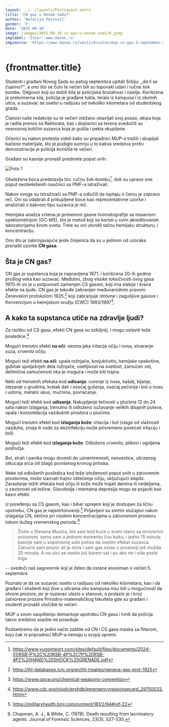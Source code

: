 ```yaml
---
layout: ../../layouts/PostLayout.astro
title: 'CN gas u Novom Sadu?'
author: 'Natalija Petrović'
gender: 'F'
date: '2025-09-16'
image: /images/2025-09-16-cn-gas-u-novom-sadu/0.jpeg
imglabel: 'Izvor: www.danas.rs'
imgsource: 'https://www.danas.rs/vesti/drustvo/mup-cn-gas-5-septembar-studenti-pmf'
---
```



# {frontmatter.title}

Studenti i građani Novog Sada su petog septembra upitali Srbiju: _„da li se
čujemo?“_, a ono što se čulo te večeri bili su topovski udari i ručne šok bombe.
Odgovor koji su dobili bila je policijska brutalnost i nasilje. Korišćena je
prekomerna sila, policija je građane tukla, terala iz kampusa i iz okolnih ulica, a
suzavac se osetio u radijusu od nekoliko kilometara od studentskog grada.

Članovi naše redakcije su te večeri otežano obavljali svoj posao, ekipa koja je
radila prenos sa Rektorata, kao i dopisnici sa terena svedočili su nesnosnoj količini
suzavca koja je gušila i pekla okupljene.

Očevici su nakon protesta videli kako su pripadnici MUP-a tražili i skupljali
bačene materijale, što je podiglo sumnju u to kakva sredstva protiv demonstracija
je policija koristila te večeri.

Građani su kasnije pronašli predmete poput ovih:

<Image
  src="/images/2025-09-16-cn-gas-u-novom-sadu/1.jpeg"
  alt="Foto 1"
  label="Foto: blokada.info"
  href="https://www.blokada.info"
/>

Obeležena boca predstavlja tzv. ručnu šok-bombu[^1], dok su upravo one poput
neobeleženih naučnici sa PMF-a istraživali.

Nakon ovoga su istraživači sa PMF-a odlučili da ispitaju o čemu je zapravo reč.
Oni su odabrali 4 prikupljene boce kao reprezentativne uzorke i analizirali o
kakvom tipu suzavca je reč.

Hemijska analiza vršena je primenom gasne hromatografije sa masenom
spektometrijom (GC-MS), što je metod koji se koristi u svim akreditovanim
laboratorijama širom sveta. Time su oni utvrdili tačnu hemijsku strukturu, i
koncentraciju.

Ono što je zabrinjavajuće jeste činjenica da su u jednom od uzoraka pronašli
uzorke **CN gasa**.

## Šta je CN gas?

CN gas je supstanca koja je napravljena 1871. i korišćena 20-ih godina prošlog
veka kao suzavac. Međutim, zbog visoke toksičnosti ovog gasa 1970-ih on je u
potpunosti zamenjen CS gasom, koji ima slabije i kraće efekte na ljude. CN gas je
takođe zabranjen međunarodnim pravom: Ženevskim protokolom 1925.[^2] koji
zabranjuje otrovne i zagušljive gasove i Konvencijom o hemijskom oružju (CWC)
1993/1997[^3].

## A kako ta supstanca utiče na zdravlje ljudi?

Za razliku od CS gasa, efekti CN gasa su ozbiljniji, i mogu ostaviti teže posledice.[^4]

Mogući trenutni efekti **na oči**: veoma jaka iritacija očiju i nosa, stvaranje suza,
crvenilo očiju.

Mogući teži efekti **na oči**: upala rožnjače, konjuktivitis, hemijske opekotine,
gubitak spoljašnjeh dela rožnjače, osetljivost na svetlost, zamućen vid, delimična
zamućenost oka je moguća i može biti trajna.

Neki od trenutnih efekata kod **udisanja**: curenje iz nosa, kašalj, kijanje, stezanje u
grudima, kratak dah i osećaj gušenja, osećaj pečenja i bol u nosu i ustima, metalni
ukus, mučnina, povraćanje.

Mogući teži efekti kod **udisanja**: Nakupljanje tečnosti u plućima 12 do 24 sata
nakon izlaganja, trenutno ili odloženo sužavanje velikih disajnih puteva, upala i
konsolidacija vazdušnih prostora u plućima.

Mogući trenutni efekti kod **izlaganja kože**: iritacija i bol (vlaga od vlažnosti
vazduha, znoja ili vode za dezinfekciju može privremeno povećati iritaciju i bol).

Mogući teži efekti kod **izlaganja kože**: Odloženo crvenilo, plikovi i ogoljena
područja.

Bol, strah i panika mogu dovesti do uznemirenosti, nesvestice, ubrzanog otkucaja
srca i/ili blago povišenog krvnog pritiska.

Neke od odloženih posledica kod teže izloženosti poput onih u zatvorenim
prostorima, može izazvati trajno oštećenje očiju, uključujući slepilo. Zarastanje
težih efekata kod očiju ili kože može trajati danima ili nedeljama, u zavisnosti od
težine. Glavobolja i mentalna depresija mogu se pojaviti kao kasni efekti.

U poređenju sa CS gasom, kao i biber sprejem koji je dostupan za ličnu upotrebu,
CN gas je najsmrtonosniji.[^5] Prijavljeni su smrtni slučajevi nakon izlaganja CN,
obično pri visokim koncentracijama u zatvorenom prostoru tokom dužeg
vremenskog perioda.[^6]

> Živim u Stevana Musića, bio sam kod kuće u svom stanu sa otvorenim prozorom,
> samo sam u jednom momentu čuo buku, i jedno 15 minuta kasnije sam u
> sopstvenoj sobi počeo da osetim efekat suzavca. Zatvorio sam prozor ali je miris i
> sam gas ostao u prostoriji još možda 20 minuta. A na ulici se osetio još barem sat i
> po ako ne i više posle toga

-- svedoči naš sagovornik koji je želeo da ostane anoniman o večeri 5. septembra

Poznato je da se suzavac osetio u radijusu od nekoliko kilometara, kao i da građani
i studenti koji žive u ulicama oko kampusa nisu bili u mogućnosti da otvore
prozore, jer je suzavac ulazio u stanove, a prolazio je i kroz zatvorene prozore
Prirodno-matematičkog fakulteta gde su građani i studenti pronašli utočište te
večeri.

MUP u svom saopštenju demantuje upotrebu CN gasa i tvrdi da policija takvo
sredstvo uopšte ne poseduje.

Podsetićemo da je jedini način zaštite od CN i CS gasa maska sa filterom, koju čak
ni pripradnici MUP-a nemaju u svojoj opremi.

[^1]: https://www.yugoimport.com/sites/default/files/documents/2024-01/RSB-P%2C%20RSB-4P%2C7P%20RSB-4PZ%20HAND%20SHOCK%20GRENADE.pdf

[^2]: https://ihl-databases.icrc.org/en/ihl-treaties/geneva-gas-prot-1925

[^3]: https://www.opcw.org/chemical-weapons-convention

[^4]: https://www.cdc.gov/niosh/ershdb/emergencyresponsecard_29750033.html

[^5]: https://militaryhealth.bmj.com/content/161/2/94#ref-22

[^6]: Chapman, A. J., & White, C. (1978). Death resulting from lacrimatory agents. Journal of Forensic Sciences, 23(3), 527-530.
